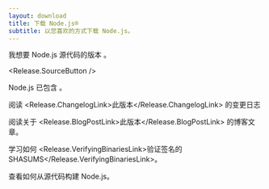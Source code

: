 ```yaml
---
layout: download
title: 下载 Node.js®
subtitle: 以您喜欢的方式下载 Node.js。
---
```


<section>
我想要 Node.js 源代码的<Release.VersionDropdown />版本 。

<Release.SourceButton />
</section>

<section>
Node.js 已包含 <Release.NpmLink />。

阅读 <Release.ChangelogLink>此版本</Release.ChangelogLink> 的变更日志

阅读关于 <Release.BlogPostLink>此版本</Release.BlogPostLink> 的博客文章。

学习如何 <Release.VerifyingBinariesLink>验证签名的 SHASUMS</Release.VerifyingBinariesLink>。

查看如何<LinkWithArrow href="https://github.com/nodejs/node/blob/main/BUILDING.md#building-nodejs-on-supported-platforms">从源代码构建 Node.js</LinkWithArrow>。
</section>
